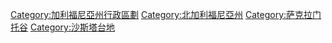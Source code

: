 [[Category:加利福尼亞州行政區劃|Category:加利福尼亞州行政區劃]]
[[Category:北加利福尼亞州|Category:北加利福尼亞州]]
[[Category:萨克拉门托谷|Category:萨克拉门托谷]]
[[Category:沙斯塔台地|Category:沙斯塔台地]]